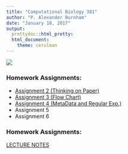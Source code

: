 ```yaml
---
title: "Computational Biology 381"
author: "P. Alexander Burnham"
date: "January 18, 2017"
output: 
  prettydoc::html_pretty:
  html_document: 
    theme: cerulean
---
```


![](Pictures/Profile.png) 

### Homework Assignments:

* [Assignment 2 (Thinking on Paper)](Assignment2_Bio381.html) 
* [Assignment 3 (Flow Chart)](BurnhamFlowChart.html)  
* [Assignment 4 (MetaData and Regular Exp.)](Homework4.html)
* Assignment 5  
* Assignment 6  

### Homework Assignments:

[LECTURE NOTES](ComBioNotes.html) 

